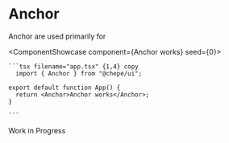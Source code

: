 

# Anchor

Anchor are used primarily for

<ComponentShowcase component={<Anchor>Anchor works</Anchor>} seed={0}>
   <div>

    ```tsx filename="app.tsx" {1,4} copy
      import { Anchor } from "@chepe/ui";

    export default function App() {
      return <Anchor>Anchor works</Anchor>;
    }

    ```

  </div>
</ComponentShowcase>

<Callout emoji="⚠️" type="warning">
  Work in Progress
</Callout>

